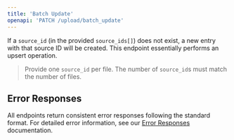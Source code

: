 ```yaml
---
title: 'Batch Update'
openapi: 'PATCH /upload/batch_update'
---
```


<Panel>
  <TableOfContents />
</Panel>

If a `source_id` (in the provided `source_ids[]`) does not exist, a new entry with that source ID will be created. This endpoint essentially performs an upsert operation.
> Provide one `source_id` per file. The number of `source_id`s must match the number of files.

## Error Responses

All endpoints return consistent error responses following the standard format. For detailed error information, see our [Error Responses](/api-reference/error-responses) documentation.

